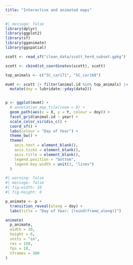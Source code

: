 ```yaml
---
title: "Interactive and animated maps"
---
```


```r
#| message: false
library(dplyr)
library(ggplot2)
library(sf)
library(gganimate)
library(ggspatial)
```

```r
scott <- read_sf("clean_data/scott_herd_subset.gpkg")

scott <- cbind(st_coordinates(scott), scott)

top_animals <- c("SC_car171", "SC_car168")

mvmt <- scott |> filter(animal.id %in% top_animals) |> 
  mutate(doy = lubridate::yday(date2))


p <- ggplot(mvmt) + 
  # annotation_map_tile(zoom = 8) +
  geom_path(aes(x = X, y = Y, colour = doy)) + 
  facet_grid(animal.id ~ year) +
  scale_color_viridis_c() + 
  coord_sf() + 
  labs(colour = "Day of Year") + 
  theme_bw() + 
  theme(
    axis.text = element_blank(),
    axis.ticks = element_blank(),
    axis.title = element_blank(),
    legend.position = "bottom",
    legend.key.width = unit(3, "lines")
  )
```


```r
#| warning: false
#| message: false
#| fig-width: 10
#| fig-height: 6

p_animate <- p + 
  transition_reveal(along = doy) + 
  labs(title = "Day of Year: {round(frame_along)}")

animate(
  p_animate, 
  width = 10, 
  height = 6, 
  units = "in", 
  res = 150, 
  fps = 10, 
  nframes = 300
)
```
